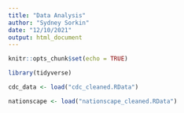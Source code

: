 ```yaml
---
title: "Data Analysis"
author: "Sydney Sorkin"
date: "12/10/2021"
output: html_document
---
```


```r
knitr::opts_chunk$set(echo = TRUE)

library(tidyverse)

cdc_data <- load("cdc_cleaned.RData")

nationscape <- load("nationscape_cleaned.RData")
```

```r



```



